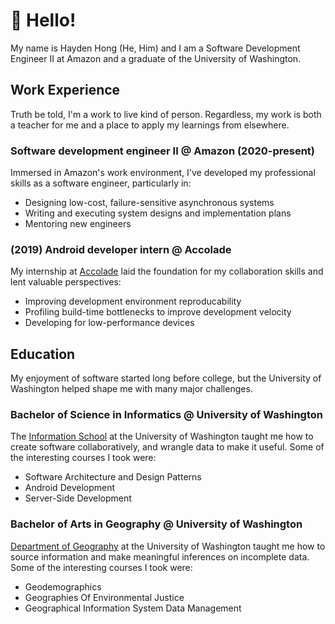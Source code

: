 # 👋 Hello!

My name is Hayden Hong (He, Him) and I am a Software Development Engineer II at Amazon and a graduate of the University of Washington.

## Work Experience

Truth be told, I'm a work to live kind of person. Regardless, my work is both a teacher for me and a place to apply my learnings from elsewhere.

### Software development engineer II @ Amazon (2020-present)

Immersed in Amazon's work environment, I've developed my professional skills as a software engineer, particularly in:

- Designing low-cost, failure-sensitive asynchronous systems
- Writing and executing system designs and implementation plans
- Mentoring new engineers

### (2019) Android developer intern @ Accolade

My internship at [Accolade](https://www.accolade.com) laid the foundation for my collaboration skills and lent valuable perspectives:

- Improving development environment reproducability
- Profiling build-time bottlenecks to improve development velocity
- Developing for low-performance devices

## Education

My enjoyment of software started long before college, but the University of Washington helped shape me with many major challenges.

### Bachelor of Science in Informatics @ University of Washington

The [Information School](https://ischool.uw.edu) at the University of Washington taught me how to create software collaboratively, and wrangle data to make it useful. Some of the interesting courses I took were:

- Software Architecture and Design Patterns
- Android Development
- Server-Side Development

### Bachelor of Arts in Geography @ University of Washington

[Department of Geography](https://geography.washington.edu) at the University of Washington taught me how to source information and make meaningful inferences on incomplete data. Some of the interesting courses I took were:

- Geodemographics
- Geographies Of Environmental Justice
- Geographical Information System Data Management
